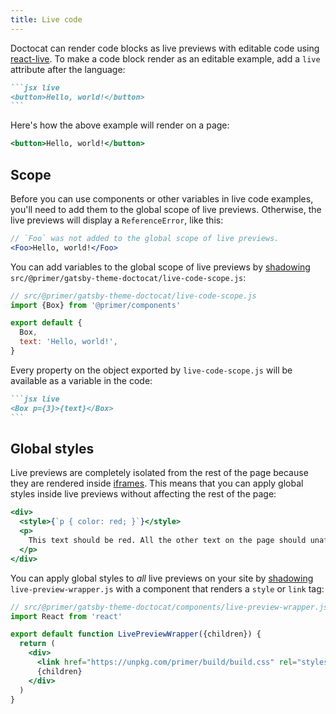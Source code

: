```yaml
---
title: Live code
---
```


Doctocat can render code blocks as live previews with editable code using [react-live](https://github.com/FormidableLabs/react-live). To make a code block render as an editable example, add a `live` attribute after the language:

````markdown
```jsx live
<button>Hello, world!</button>
```
````

Here's how the above example will render on a page:

```jsx live
<button>Hello, world!</button>
```

## Scope

Before you can use components or other variables in live code examples, you'll need to add them to the global scope of live previews. Otherwise, the live previews will display a `ReferenceError`, like this:

```jsx live
// `Foo` was not added to the global scope of live previews.
<Foo>Hello, world!</Foo>
```

You can add variables to the global scope of live previews by [shadowing](https://www.gatsbyjs.org/blog/2019-04-29-component-shadowing/) `src/@primer/gatsby-theme-doctocat/live-code-scope.js`:

```js
// src/@primer/gatsby-theme-doctocat/live-code-scope.js
import {Box} from '@primer/components'

export default {
  Box,
  text: 'Hello, world!',
}
```

Every property on the object exported by `live-code-scope.js` will be available as a variable in the code:

````markdown
```jsx live
<Box p={3}>{text}</Box>
```
````

## Global styles

Live previews are completely isolated from the rest of the page because they are rendered inside [iframes](https://developer.mozilla.org/en-US/docs/Web/HTML/Element/iframe). This means that you can apply global styles inside live previews without affecting the rest of the page:

```jsx live
<div>
  <style>{`p { color: red; }`}</style>
  <p>
    This text should be red. All the other text on the page should unaffected.
  </p>
</div>
```

You can apply global styles to _all_ live previews on your site by [shadowing](https://www.gatsbyjs.org/blog/2019-04-29-component-shadowing/) `live-preview-wrapper.js` with a component that renders a `style` or `link` tag:

```jsx
// src/@primer/gatsby-theme-doctocat/components/live-preview-wrapper.js
import React from 'react'

export default function LivePreviewWrapper({children}) {
  return (
    <div>
      <link href="https://unpkg.com/primer/build/build.css" rel="stylesheet" />
      {children}
    </div>
  )
}
```
